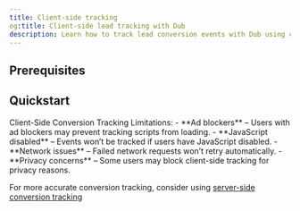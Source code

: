 ```yaml
---
title: Client-side tracking
og:title: Client-side lead tracking with Dub
description: Learn how to track lead conversion events with Dub using client-side tracking
---
```



<LeadsIntro />

## Prerequisites

<EnableConversionTracking />

<ClientSideTrackingInstall />

## Quickstart

<ClientSideLeadTracking />

<Warning>
Client-Side Conversion Tracking Limitations:
- **Ad blockers** – Users with ad blockers may prevent tracking scripts from loading.
- **JavaScript disabled** – Events won’t be tracked if users have JavaScript disabled.
- **Network issues** – Failed network requests won’t retry automatically.
- **Privacy concerns** – Some users may block client-side tracking for privacy reasons.

For more accurate conversion tracking, consider using [server-side conversion tracking](/conversions/leads/introduction)

</Warning>

<LeadsOutro />

